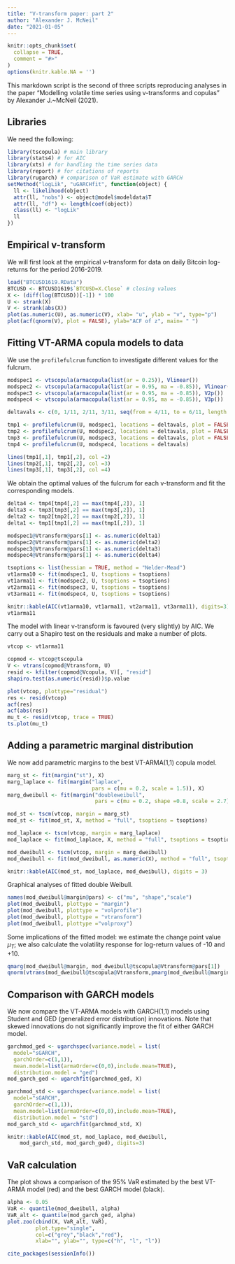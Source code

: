 ```yaml
---
title: "V-transform paper: part 2"
author: "Alexander J. McNeil"
date: "2021-01-05"
---
```


```r
knitr::opts_chunk$set(
  collapse = TRUE,
  comment = "#>"
)
options(knitr.kable.NA = '')
```

This markdown script is the second of three scripts reproducing analyses in the paper "Modelling volatile time series using v-transforms and copulas" by Alexander J.~McNeil (2021).

## Libraries

We need the following:

```r
library(tscopula) # main library
library(stats4) # for AIC
library(xts) # for handling the time series data
library(report) # for citations of reports
library(rugarch) # comparison of VaR estimate with GARCH
setMethod("logLik", "uGARCHfit", function(object) {
  ll <- likelihood(object)
  attr(ll, "nobs") <- object@model$modeldata$T
  attr(ll, "df") <- length(coef(object))
  class(ll) <- "logLik"
  ll
})
```
## Empirical v-transform

We will first look at the empirical v-transform for data on daily Bitcoin log-returns for the period 2016-2019.

```r
load("BTCUSD1619.RData")
BTCUSD <- BTCUSD1619$`BTCUSD=X.Close` # closing values
X <- (diff(log(BTCUSD))[-1]) * 100
U <- strank(X)
V <- strank(abs(X))
plot(as.numeric(U), as.numeric(V), xlab= "u", ylab = "v", type="p")
plot(acf(qnorm(V), plot = FALSE), ylab="ACF of z", main= " ")
```

## Fitting VT-ARMA copula models to data

We use the `profilefulcrum` function to investigate different values for the fulcrum.

```r

modspec1 <- vtscopula(armacopula(list(ar = 0.25)), Vlinear())
modspec2 <- vtscopula(armacopula(list(ar = 0.95, ma = -0.85)), Vlinear())
modspec3 <- vtscopula(armacopula(list(ar = 0.95, ma = -0.85)), V2p())
modspec4 <- vtscopula(armacopula(list(ar = 0.95, ma = -0.85)), V3p())

deltavals <- c(0, 1/11, 2/11, 3/11, seq(from = 4/11, to = 6/11, length = 50), 7/11, 8/11, 9/11, 1)

tmp1 <- profilefulcrum(U, modspec1, locations = deltavals, plot = FALSE)
tmp2 <- profilefulcrum(U, modspec2, locations = deltavals, plot = FALSE)
tmp3 <- profilefulcrum(U, modspec3, locations = deltavals, plot = FALSE)
tmp4 <- profilefulcrum(U, modspec4, locations = deltavals)

lines(tmp1[,1], tmp1[,2], col =2)
lines(tmp2[,1], tmp2[,2], col =3)
lines(tmp3[,1], tmp3[,2], col =4)
```

We obtain the optimal values of the fulcrum for each v-transform and fit the corresponding models.

```R
delta4 <- tmp4[tmp4[,2] == max(tmp4[,2]), 1]
delta3 <- tmp3[tmp3[,2] == max(tmp3[,2]), 1]
delta2 <- tmp2[tmp2[,2] == max(tmp2[,2]), 1]
delta1 <- tmp1[tmp1[,2] == max(tmp1[,2]), 1]

modspec1@Vtransform@pars[1] <- as.numeric(delta1)
modspec2@Vtransform@pars[1] <- as.numeric(delta2)
modspec3@Vtransform@pars[1] <- as.numeric(delta3)
modspec4@Vtransform@pars[1] <- as.numeric(delta4)

tsoptions <- list(hessian = TRUE, method = "Nelder-Mead")
vt1arma10 <- fit(modspec1, U, tsoptions = tsoptions)
vt1arma11 <- fit(modspec2, U, tsoptions = tsoptions)
vt2arma11 <- fit(modspec3, U, tsoptions = tsoptions)
vt3arma11 <- fit(modspec4, U, tsoptions = tsoptions)

knitr::kable(AIC(vt1arma10, vt1arma11, vt2arma11, vt3arma11), digits=3)
vt1arma11
```

The model with linear v-transform is favoured (very slightly) by AIC. We carry out a Shapiro test on the residuals and make a number of plots.

```r
vtcop <- vt1arma11

copmod <- vtcop@tscopula
V <- vtrans(copmod@Vtransform, U)
resid <- kfilter(copmod@Vcopula, V)[, "resid"]
shapiro.test(as.numeric(resid))$p.value

plot(vtcop, plottype="residual")
res <- resid(vtcop)
acf(res)
acf(abs(res))
mu_t <- resid(vtcop, trace = TRUE)
ts.plot(mu_t)
```

## Adding a parametric marginal distribution

We now add parametric margins to the best VT-ARMA(1,1) copula model. 

```r
marg_st <- fit(margin("st"), X)
marg_laplace <- fit(margin("laplace", 
                           pars = c(mu = 0.2, scale = 1.5)), X)
marg_dweibull <- fit(margin("doubleweibull", 
                            pars = c(mu = 0.2, shape =0.8, scale = 2.7)), X)

mod_st <- tscm(vtcop, margin = marg_st)
mod_st <- fit(mod_st, X, method = "full", tsoptions = tsoptions)

mod_laplace <- tscm(vtcop, margin = marg_laplace)
mod_laplace <- fit(mod_laplace, X, method = "full", tsoptions = tsoptions)

mod_dweibull <- tscm(vtcop, margin = marg_dweibull)
mod_dweibull <- fit(mod_dweibull, as.numeric(X), method = "full", tsoptions = tsoptions)

knitr::kable(AIC(mod_st, mod_laplace, mod_dweibull), digits = 3)
```

Graphical analyses of fitted double Weibull.

```R
names(mod_dweibull@margin@pars) <- c("mu", "shape","scale")
plot(mod_dweibull, plottype = "margin")
plot(mod_dweibull, plottype = "volprofile")
plot(mod_dweibull, plottype = "vtransform")
plot(mod_dweibull, plottype ="volproxy")
```

Some implications of the fitted model: we estimate the change point value $\mu_T$; we also calculate the volatility response for log-return values of -10 and +10.

```R
qmarg(mod_dweibull@margin, mod_dweibull@tscopula@Vtransform@pars[1])
qnorm(vtrans(mod_dweibull@tscopula@Vtransform,pmarg(mod_dweibull@margin, c(-10,10))))
```

## Comparison with GARCH models

We now compare the VT-ARMA models with GARCH(1,1) models using Student and GED (generalized error distribution) innovations. Note that skewed innovations do not significantly improve the fit of either GARCH model.

```R
garchmod_ged <- ugarchspec(variance.model = list(
  model="sGARCH", 
  garchOrder=c(1,1)),
  mean.model=list(armaOrder=c(0,0),include.mean=TRUE),
  distribution.model = "ged")
mod_garch_ged <- ugarchfit(garchmod_ged, X)

garchmod_std <- ugarchspec(variance.model = list(
  model="sGARCH", 
  garchOrder=c(1,1)),
  mean.model=list(armaOrder=c(0,0),include.mean=TRUE),
  distribution.model = "std")
mod_garch_std <- ugarchfit(garchmod_std, X)

knitr::kable(AIC(mod_st, mod_laplace, mod_dweibull, 
    mod_garch_std, mod_garch_ged), digits=3)
```
## VaR calculation

The plot shows a comparison of the 95\% VaR estimated by the best VT-ARMA model (red) and the best GARCH model (black).

```R
alpha <- 0.05
VaR <- quantile(mod_dweibull, alpha)
VaR_alt <- quantile(mod_garch_ged, alpha)
plot.zoo(cbind(X, VaR_alt, VaR), 
         plot.type="single", 
         col=c("grey","black","red"), 
         xlab="", ylab="", type=c("h", "l", "l"))
```


```R
cite_packages(sessionInfo())
```

